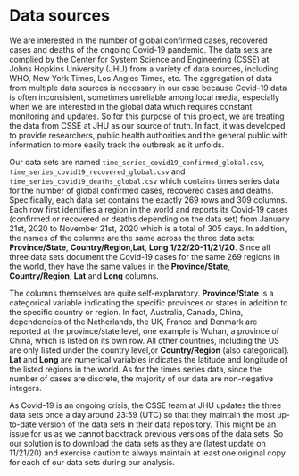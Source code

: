 # Data sources

We are interested in the number of global confirmed cases, recovered cases and deaths of the ongoing Covid-19 pandemic. The data sets are complied by the Center for System Science and Engineering (CSSE) at Johns Hopkins University (JHU) from a variety of data sources, including WHO, New York Times, Los Angles Times, etc. The aggregation of data from multiple data sources is necessary in our case because Covid-19 data is often inconsistent, sometimes unreliable among local media, especially when we are interested in the global data which requires constant monitoring and updates. So for this purpose of this project, we are treating the data from CSSE at JHU as our source of truth. In fact, it was developed to provide researchers, public health authorities and the general public with information to more easily track the outbreak as it unfolds. 

Our data sets are named `time_series_covid19_confirmed_global.csv`, `time_series_covid19_recovered_global.csv` and `time_series_covid19_deaths_global.csv` which contains times series data for the number of global confirmed cases, recovered cases and deaths. Specifically, each data set contains the exactly 269 rows and 309 columns. Each row first identifies a region in the world and reports its Covid-19 cases (confirmed or recovered or deaths depending on the data set) from January 21st, 2020 to November 21st, 2020 which is a total of 305 days. In addition, the names of the columns are the same across the three data sets: **Province/State**, **Country/Region**,**Lat**, **Long** **1/22/20-11/21/20**. Since all three data sets document the Covid-19 cases for the same 269 regions in the world, they have the same values in the **Province/State**, **Country/Region**, **Lat** and **Long** columns. 

The columns themselves are quite self-explanatory. **Province/State** is a categorical variable indicating the specific provinces or states in addition to the specific country or region. In fact, Australia, Canada, China, dependencies of the Netherlands, the UK, France and Denmark are reported at the province/state level, one example is Wuhan, a province of China, which is listed on its own row. All other countries, including the US are only listed under the country level,or **Country/Region** (also categorical). **Lat** and **Long** are numerical variables indicates the latitude and longitude of the listed regions in the world. As for the times series data, since the number of cases are discrete, the majority of our data are non-negative integers. 

As Covid-19 is an ongoing crisis, the CSSE team at JHU updates the three data sets once a day around 23:59 (UTC) so that they maintain the most up-to-date version of the data sets in their data repository. This might be an issue for us as we cannot backtrack previous versions of the data sets. So our solution is to download the data sets as they are (latest update on 11/21/20) and exercise caution to always maintain at least one original copy for each of our data sets during our analysis.  

